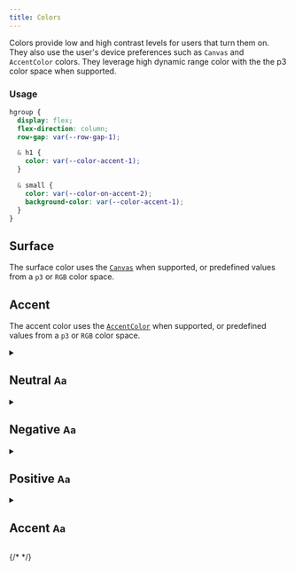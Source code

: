 ```yaml
---
title: Colors
---
```



Colors provide low and high contrast levels for users that turn them on. They also use the user's device preferences such as `Canvas` and `AccentColor` colors. They leverage high dynamic range color with the the p3 color space when supported.

### Usage

```css "var(--color-surface-1)" "var(--color-on-surface-1)" "var(--color-on-surface-2)"
hgroup {
  display: flex;
  flex-direction: column;
  row-gap: var(--row-gap-1);

  & h1 {
    color: var(--color-accent-1);
  }

  & small {
    color: var(--color-on-accent-2);
    background-color: var(--color-accent-1);
  }
}
```

<Colors>

  ## Surface

  The surface color uses the [`Canvas`](https://developer.mozilla.org/en-US/docs/Web/CSS/system-color#mark) when supported, or predefined values from a `p3` or `RGB` color space.

  <ColorSurface />

  ## Accent

  The accent color uses the [`AccentColor`](https://developer.mozilla.org/en-US/docs/Web/CSS/system-color#mark) when supported, or predefined values from a `p3` or `RGB` color space.

  <ColorAccent />

</Colors>

<details>
  <summary>
    <h2>
      Neutral
      <span class="palette">
        <span class="neutral-1">
          <small>
            A<span>a</span>
          </small>
        </span>
        <span class="neutral-2"></span>
        <span class="neutral-3"></span>
        <span class="neutral-4"></span>
        <span class="neutral-5"></span>
      </span>
    </h2>
  </summary>
  <p class="neutral-1">--color-neutral-1</p>
  <p class="neutral-2">--color-neutral-2</p>
  <p class="neutral-3">--color-neutral-3</p>
  <p class="neutral-4">--color-neutral-4</p>
  <p class="neutral-5">--color-neutral-5</p>
</details>

<details>
  <summary>
    <h2>
      Negative
      <span class="palette">
        <span class="negative-1">
          <small>
            A<span>a</span>
          </small>
        </span>
        <span class="negative-2"></span>
        <span class="negative-3"></span>
        <span class="negative-4"></span>
        <span class="negative-5"></span>
      </span>
    </h2>
  </summary>
  <p class="negative-1">--color-negative-1</p>
  <p class="negative-2">--color-negative-2</p>
  <p class="negative-3">--color-negative-3</p>
  <p class="negative-4">--color-negative-4</p>
  <p class="negative-5">--color-negative-5</p>
</details>

<details>
  <summary>
    <h2>
      Positive
      <span class="palette">
        <span class="positive-1">
          <small>
            A<span>a</span>
          </small>
        </span>
        <span class="positive-2"></span>
        <span class="positive-3"></span>
        <span class="positive-4"></span>
        <span class="positive-5"></span>
      </span>
    </h2>
  </summary>
  <p class="positive-1">--color-positive-1</p>
  <p class="positive-2">--color-positive-2</p>
  <p class="positive-3">--color-positive-3</p>
  <p class="positive-4">--color-positive-4</p>
  <p class="positive-5">--color-positive-5</p>
</details>

<details>
  <summary>
    <h2>
      Accent
      <span class="palette">
        <span class="accent-1">
          <small>
            A<span>a</span>
          </small>
        </span>
        <span class="accent-2"></span>
        <span class="accent-3"></span>
        <span class="accent-4"></span>
        <span class="accent-5"></span>
      </span>
    </h2>
  </summary>
  <p class="accent-1">--color-accent-1</p>
  <p class="accent-2">--color-accent-2</p>
  <p class="accent-3">--color-accent-3</p>
  <p class="accent-4">--color-accent-4</p>
  <p class="accent-5">--color-accent-5</p>
</details>

{/* <style>
.page-colors {
  & p {
    --color-border: color-mix(
      in oklab,
      var(--color),
      15% CanvasText
    );

    display: flex;
    align-items: center;
    column-gap: var(--column-gap-1);
    padding-block: calc(0.5 * var(--space-block-1));
  }

  & p::before {
    content: '';
    height: var(--line-height-1);
    aspect-ratio: var(--aspect-ratio-square);
    background-color: var(--color);
    border-radius: var(--border-radius-2);
    border: var(--border-width-1) solid var(--color-border);
  }

  & details > p:not(:last-child) {
    border-block-end: var(--border-width-1) solid var(--color-surface-2);
  }
}


  .neutral-1 {
    --color: var(--color-neutral-1);
  }

  .neutral-2 {
    --color: var(--color-neutral-2);
  }

  .neutral-3 {
    --color: var(--color-neutral-3);
  }

  .neutral-4 {
    --color: var(--color-neutral-4);
  }

  .neutral-5 {
    --color: var(--color-neutral-5);
  }


  .positive-1 {
    --color: var(--color-positive-1);
  }

  .positive-2 {
    --color: var(--color-positive-2);
  }

  .positive-3 {
    --color: var(--color-positive-3);
  }

  .positive-4 {
    --color: var(--color-positive-4);
  }

  .positive-5 {
    --color: var(--color-positive-5);
  }


  .negative-1 {
    --color: var(--color-negative-1);
  }

  .negative-2 {
    --color: var(--color-negative-2);
  }

  .negative-3 {
    --color: var(--color-negative-3);
  }

  .negative-4 {
    --color: var(--color-negative-4);
  }

  .negative-5 {
    --color: var(--color-negative-5);
  }


  .accent-1 {
    --color: var(--color-accent-1);
  }

  .accent-2 {
    --color: var(--color-accent-2);
  }

  .accent-3 {
    --color: var(--color-accent-3);
  }

  .accent-4 {
    --color: var(--color-accent-4);
  }

  .accent-5 {
    --color: var(--color-accent-5);
  }

</style> */}
